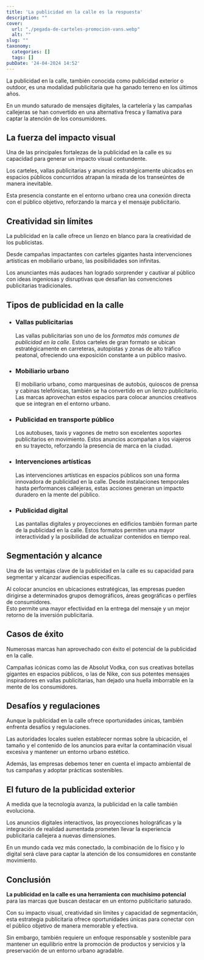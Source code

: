 ```yaml
---
title: 'La publicidad en la calle es la respuesta'
description: ""
cover:
  url: "./pegada-de-carteles-promocion-vans.webp"
  alt: ""
slug: ""
taxonomy:
  categories: []
  tags: []
pubDate: '24-04-2024 14:52'
---
```


La publicidad en la calle, también conocida como publicidad exterior o outdoor, es una modalidad publicitaria que ha ganado terreno en los últimos años.

En un mundo saturado de mensajes digitales, la cartelería y las campañas callejeras se han convertido en una alternativa fresca y llamativa para captar la atención de los consumidores.

## La fuerza del impacto visual

Una de las principales fortalezas de la publicidad en la calle es su capacidad para generar un impacto visual contundente. 

Los carteles, vallas publicitarias y anuncios estratégicamente ubicados en espacios públicos concurridos atrapan la mirada de los transeúntes de manera inevitable. 

Esta presencia constante en el entorno urbano crea una conexión directa con el público objetivo, reforzando la marca y el mensaje publicitario.

## Creatividad sin límites

La publicidad en la calle ofrece un lienzo en blanco para la creatividad de los publicistas.

Desde campañas impactantes con carteles gigantes hasta intervenciones artísticas en mobiliario urbano, las posibilidades son infinitas. 

Los anunciantes más audaces han logrado sorprender y cautivar al público con ideas ingeniosas y disruptivas que desafían las convenciones publicitarias tradicionales.

## Tipos de publicidad en la calle

- ### Vallas publicitarias
  Las vallas publicitarias son uno de los *formatos más comunes de publicidad en la calle*. Estos carteles de gran formato se ubican estratégicamente en carreteras, autopistas y zonas de alto tráfico peatonal, ofreciendo una exposición constante a un público masivo.

- ### Mobiliario urbano
  El mobiliario urbano, como marquesinas de autobús, quioscos de prensa y cabinas telefónicas, también se ha convertido en un lienzo publicitario. Las marcas aprovechan estos espacios para colocar anuncios creativos que se integran en el entorno urbano.

- ### Publicidad en transporte público
  Los autobuses, taxis y vagones de metro son excelentes soportes publicitarios en movimiento. Estos anuncios acompañan a los viajeros en su trayecto, reforzando la presencia de marca en la ciudad.

- ### Intervenciones artísticas
  Las intervenciones artísticas en espacios públicos son una forma innovadora de publicidad en la calle. Desde instalaciones temporales hasta performances callejeras, estas acciones generan un impacto duradero en la mente del público.

- ### Publicidad digital
  Las pantallas digitales y proyecciones en edificios también forman parte de la publicidad en la calle. Estos formatos permiten una mayor interactividad y la posibilidad de actualizar contenidos en tiempo real.

## Segmentación y alcance

Una de las ventajas clave de la publicidad en la calle es su capacidad para segmentar y alcanzar audiencias específicas. 

Al colocar anuncios en ubicaciones estratégicas, las empresas pueden dirigirse a determinados grupos demográficos, áreas geográficas o perfiles de consumidores.  
Esto permite una mayor efectividad en la entrega del mensaje y un mejor retorno de la inversión publicitaria.

## Casos de éxito

Numerosas marcas han aprovechado con éxito el potencial de la publicidad en la calle. 

Campañas icónicas como las de Absolut Vodka, con sus creativas botellas gigantes en espacios públicos, o las de Nike, con sus potentes mensajes inspiradores en vallas publicitarias, han dejado una huella imborrable en la mente de los consumidores.

## Desafíos y regulaciones

Aunque la publicidad en la calle ofrece oportunidades únicas, también enfrenta desafíos y regulaciones.

Las autoridades locales suelen establecer normas sobre la ubicación, el tamaño y el contenido de los anuncios para evitar la contaminación visual excesiva y mantener un entorno urbano estético. 

Además, las empresas debemos tener en cuenta el impacto ambiental de tus campañas y adoptar prácticas sostenibles.

## El futuro de la publicidad exterior

A medida que la tecnología avanza, la publicidad en la calle también evoluciona. 

Los anuncios digitales interactivos, las proyecciones holográficas y la integración de realidad aumentada prometen llevar la experiencia publicitaria callejera a nuevas dimensiones.

En un mundo cada vez más conectado, la combinación de lo físico y lo digital será clave para captar la atención de los consumidores en constante movimiento.

## Conclusión

**La publicidad en la calle es una herramienta con muchísimo potencial** para las marcas que buscan destacar en un entorno publicitario saturado.

Con su impacto visual, creatividad sin límites y capacidad de segmentación, esta estrategia publicitaria ofrece oportunidades únicas para conectar con el público objetivo de manera memorable y efectiva.

Sin embargo, también requiere un enfoque responsable y sostenible para mantener un equilibrio entre la promoción de productos y servicios y la preservación de un entorno urbano agradable.

